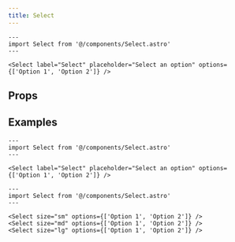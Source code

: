```yaml
---
title: Select
---
```



```astro live
---
import Select from '@/components/Select.astro'
---

<Select label="Select" placeholder="Select an option" options={['Option 1', 'Option 2']} />
```

## Props

<Props />

## Examples

```astro live
---
import Select from '@/components/Select.astro'
---

<Select label="Select" placeholder="Select an option" options={['Option 1', 'Option 2']} />
```

```astro live
---
import Select from '@/components/Select.astro'
---

<Select size="sm" options={['Option 1', 'Option 2']} />
<Select size="md" options={['Option 1', 'Option 2']} />
<Select size="lg" options={['Option 1', 'Option 2']} />
```
